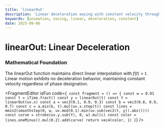 ```yaml
---
title: 'linearOut'
description: 'Linear deceleration easing with constant velocity throughout motion'
keywords: [animation, easing, linear, deceleration, constant]
date: 2025-08-06
---
```



# linearOut: Linear Deceleration

### Mathematical Foundation

The linearOut function maintains direct linear interpolation with $f(t) = t$. Linear motion exhibits no deceleration behavior, maintaining constant velocity regardless of phase designation.

<FragmentEditor
        isFun
        code={`
const fragment = () => {
    const w = 0.01
    const t = iTime.fract()
    const y = linearOut(t)
    const Y = linearOut(uv.x)
    const a = vec3(0.1, 0.9, 0.3)
    const b = vec3(0.8, 0.9, 0.7)
    const c = a.mix(b, t).mul(uv.x.step(t))
    const lines = mmin2(smoothstep(0, w, uv.mod(0.1).min(uv.sub(vec2(t, y)).abs())))
    const curve = stroke(uv.y.sub(Y), 0, w).mul(c)
    const color = lines.oneMinus().mul(0.2).add(curve)
    return vec4(color, 1)
}`}
/>
